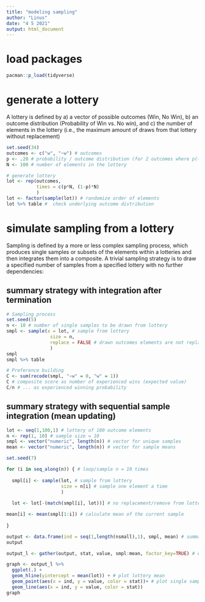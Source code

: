 ```yaml
---
title: "modeling sampling"
author: "Linus"
date: "4 5 2021"
output: html_document
---
```


# load packages

```r
pacman::p_load(tidyverse)
```


# generate a lottery 

A lottery is defined by a) a vector of possible outcomes (Win, No Win), b) an outcome distribution (Probability of Win vs. No win), and c) the number of elements in the lottery (i.e., the maximum amount of draws from that lottery without replacement)

```r
set.seed(34)
outcomes <- c("w", "~w") # outcomes
p <- .20 # probability / outcome distribution (for 2 outcomes where p(~w) = 1-p(w))  
N <- 100 # number of elements in the lottery

# generate lottery
lot <- rep(outcomes, 
           times = c(p*N, (1-p)*N)
           ) 
lot <- factor(sample(lot)) # randomize order of elements
lot %>% table #  check underlying outcome distribution
```

# simulate sampling from a lottery 

Sampling is defined by a more or less complex sampling process, which produces single samples or subsets of the elements within a lotteries and then integrates them into a composite. A trivial sampling strategy is to draw a specified number of samples from a specified lottery with no further dependencies: 

## summary strategy with integration after termination

```r

# Sampling process 
set.seed(5) 
n <- 10 # number of single samples to be drawn from lottery
smpl <- sample(x = lot, # sample from lottery 
                size = n, 
                replace = FALSE # drawn outcomes elements are not replaced
                )
smpl
smpl %>% table

# Preference building 
C <- sum(recode(smpl, "~w" = 0, "w" = 1))  
C # composite score as number of experienced wins (expected value)
C/n # ... as experienced winning probability
```


## summary strategy with sequential sample integration (mean updating)

```r
lot <- seq(1,100,1) # lottery of 100 outcome elements 
n <- rep(1, 10) # sample size = 10
smpl <- vector("numeric", length(n)) # vector for unique samples
mean <- vector("numeric", length(n)) # vector for sample means

set.seed(7)

for (i in seq_along(n)) { # loop/sample n = 10 times
  
  smpl[i] <- sample(lot, # sample from lottery
                    size = n[i] # sample one element a time
                    )  
  
  lot <- lot[-(match(smpl[i], lot))] # no replacement/remove from lottery: 1st element in lottery vector that matches the element that was just sampled 

mean[i] <- mean(smpl[1:i]) # calculate mean of the current sample
  
}

output <- data.frame(ind = seq(1,length(nsmall),1), smpl, mean) # summary table of sampling process
output

output_l <- gather(output, stat, value, smpl:mean, factor_key=TRUE) # wide to long

graph <- output_l %>%
  ggplot(.) +
  geom_hline(yintercept = mean(lot)) + # plot lottery mean
  geom_point(aes(x = ind, y = value, color = stat))+ # plot single samples and corresponding mean updates
  geom_line(aes(x = ind, y = value, color = stat)) 
graph
```




